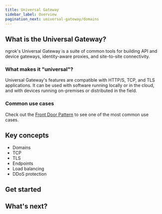 ```yaml
---
title: Universal Gateway
sidebar_label: Overview
pagination_next: universal-gateway/domains
---
```


## What is the Universal Gateway?

ngrok's Universal Gateway is a suite of common tools for building API and device gateways, identity-aware proxies, and site-to-site connectivity.


### What makes it "universal"?

Universal Gateway's features are compatible with HTTP/S, TCP, and TLS applications.
It can be used with software running locally or in the cloud, and with devices running on-premises or distributed in the field.

### Common use cases

Check out the [Front Door Pattern](/universal-gateway/examples/front-door-pattern/) to see one of the most common use cases.

## Key concepts

- Domains 
- TCP
- TLS
- Endpoints
- Load balancing
- DDoS protection

## Get started

## What's next?
